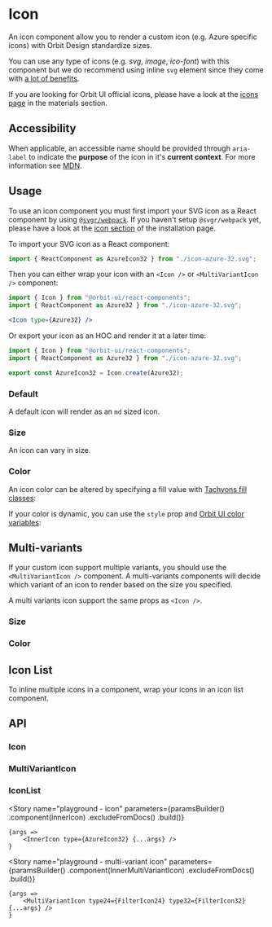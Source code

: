 
<Meta
    title="Components/Icon"
    id="icon"
/>

# Icon

<Tagline>An icon component allow you to render a custom icon (e.g. Azure specific icons) with Orbit Design standardize sizes.</Tagline>

<ComponentInfo
    usage="import { Icon, MultiVariantIcon, IconList } from @react-components"
    githubPath="/packages/react-components/src/icons/src"
/>

You can use any type of icons (e.g. _svg_, _image_, _ico-font_) with this component but we do recommend using inline `svg` element since they come with [a lot of benefits](https://www.jotform.com/blog/why-you-should-embed-svg-inline-98570).

If you are looking for Orbit UI official icons, please have a look at the [icons page](?path=/docs/icon-gallery#gallery) in the materials section.

## Accessibility

When applicable, an accessible name should be provided through `aria-label` to indicate the **purpose** of the icon in it's **current context**. For more information see [MDN](https://developer.mozilla.org/en-US/docs/Web/Accessibility/ARIA/ARIA_Techniques/Using_the_aria-label_attribute).

## Usage

To use an icon component you must first import your SVG icon as a React component by using [`@svgr/webpack`](https://react-svgr.com/docs/getting-started/). If you haven't setup `@svgr/webpack` yet, please have a look at the [icon section](?path=/docs/getting-started-installation--page#icons) of the installation page.

To import your SVG icon as a React component:

```jsx dark
import { ReactComponent as AzureIcon32 } from "./icon-azure-32.svg";
```

Then you can either wrap your icon with an `<Icon />` or `<MultiVariantIcon />` component:

```jsx dark
import { Icon } from "@orbit-ui/react-components";
import { ReactComponent as Azure32 } from "./icon-azure-32.svg";

<Icon type={Azure32} />
```

Or export your icon as an HOC and render it at a later time:

```jsx dark
import { Icon } from "@orbit-ui/react-components";
import { ReactComponent as Azure32 } from "./icon-azure-32.svg";

export const AzureIcon32 = Icon.create(Azure32);
```

<IndexFileUsage />

### Default

A default icon will render as an `md` sized icon.

<Canvas>
    <Story name="default">
        <CheckeredBackground>
            <Icon type={AzureIcon32} />
        </CheckeredBackground>
    </Story>
</Canvas>

### Size

An icon can vary in size.

<Canvas>
    <Story name="size">
        <CheckeredBackground>
            <Inline verticalAlign="center" gap={2}>
                <Icon type={AzureIcon32} size="2xs" />
                <Icon type={AzureIcon32} size="xs" />
                <Icon type={AzureIcon32} size="sm" />
                <Icon type={AzureIcon32} />
                <Icon type={AzureIcon32} size="lg" />
                <Icon type={AzureIcon32} size="xl" />
            </Inline>
        </CheckeredBackground>
    </Story>
</Canvas>

### Color

An icon color can be altered by specifying a fill value with [Tachyons fill classes](?path=/docs/materials-colors--page#tachyons):

<Canvas>
    <Story name="color">
        <CheckeredBackground>
            <Inline verticalAlign="end" gap={2}>
                <Icon type={AzureIcon32} size="lg" className="fill-primary-100" />
                <Icon type={AzureIcon32} size="lg" className="fill-primary-500" />
                <Icon type={AzureIcon32} size="lg" className="fill-primary-900" />
            </Inline>
        </CheckeredBackground>
    </Story>
</Canvas>

If your color is dynamic, you can use the `style` prop and [Orbit UI color variables](?path=/docs/getting-started-foundation--page#colors):

<Canvas>
    <Story name="dynamic-color">
        <CheckeredBackground>
            <Inline verticalAlign="end" gap={2}>
                <Icon type={AzureIcon32} size="lg" style={{ fill: "var(--primary-100)" }} />
                <Icon type={AzureIcon32} size="lg" style={{ fill: "var(--primary-500)" }} />
                <Icon type={AzureIcon32} size="lg" style={{ fill: "var(--primary-900)" }} />
            </Inline>
        </CheckeredBackground>
    </Story>
</Canvas>

## Multi-variants

If your custom icon support multiple variants, you should use the `<MultiVariantIcon />` component. A multi-variants components will decide which variant of an icon to render based on the size you specified.

A multi variants icon support the same props as `<Icon />`.

### Size

<Canvas>
    <Story name="multi-variants size">
        <CheckeredBackground>
            <Inline verticalAlign="center" gap={2}>
                <MultiVariantIcon type24={FilterIcon24} type32={FilterIcon32} size="2xs" />
                <MultiVariantIcon type24={FilterIcon24} type32={FilterIcon32} size="xs" />
                <MultiVariantIcon type24={FilterIcon24} type32={FilterIcon32} size="sm" />
                <MultiVariantIcon type24={FilterIcon24} type32={FilterIcon32} />
                <MultiVariantIcon type24={FilterIcon24} type32={FilterIcon32} size="lg" />
                <MultiVariantIcon type24={FilterIcon24} type32={FilterIcon32} size="xl" />
            </Inline>
        </CheckeredBackground>
    </Story>
</Canvas>

### Color

<Canvas>
    <Story name="multi-variants color">
        <CheckeredBackground>
            <Inline verticalAlign="end" gap={2}>
                <MultiVariantIcon type24={FilterIcon24} type32={FilterIcon32} size="lg" className="fill-primary-100" />
                <MultiVariantIcon type24={FilterIcon24} type32={FilterIcon32} size="lg" className="fill-primary-500" />
                <MultiVariantIcon type24={FilterIcon24} type32={FilterIcon32} size="lg" className="fill-primary-900" />
            </Inline>
        </CheckeredBackground>
    </Story>
</Canvas>

## Icon List

To inline multiple icons in a component, wrap your icons in an icon list component.

<Canvas>
    <Story name="icon list">
        <IconList>
            <Icon type={AzureIcon32} />
            <Icon type={FilterIcon32} />
        </IconList>
    </Story>
</Canvas>

## API

### Icon

<ComponentInfo
    usage="import { Icon } from @react-components"
    compact
/>

<ArgsTable of={InnerIcon} />

### MultiVariantIcon

<ComponentInfo
    usage="import { MultiVariantIcon } from @react-components"
    compact
/>

<ArgsTable of={InnerMultiVariantIcon} />

### IconList

<ComponentInfo
    usage="import { IconList } from @react-components"
    compact
/>

<ArgsTable of={InnerIconList} />

<Story
    name="playground - icon"
    parameters={paramsBuilder()
        .component(InnerIcon)
        .excludeFromDocs()
        .build()}
>
    {args =>
        <InnerIcon type={AzureIcon32} {...args} />
    }
</Story>

<Story
    name="playground - multi-variant icon"
    parameters={paramsBuilder()
        .component(InnerMultiVariantIcon)
        .excludeFromDocs()
        .build()}
>
    {args =>
        <MultiVariantIcon type24={FilterIcon24} type32={FilterIcon32} {...args} />
    }
</Story>
